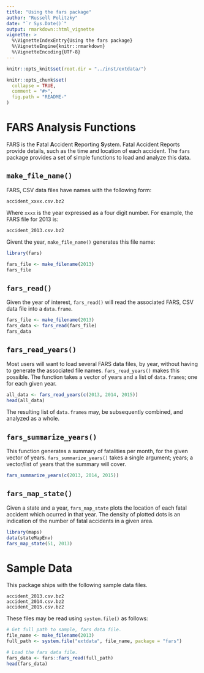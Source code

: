 ```yaml
---
title: "Using the fars package"
author: "Russell Politzky"
date: "`r Sys.Date()`"
output: rmarkdown::html_vignette
vignette: >
  %\VignetteIndexEntry{Using the fars package}
  %\VignetteEngine{knitr::rmarkdown}
  %\VignetteEncoding{UTF-8}
---
```


```r
knitr::opts_knit$set(root.dir = "../inst/extdata/") 
```

```r
knitr::opts_chunk$set(
  collapse = TRUE,
  comment = "#>",
  fig.path = "README-"
)
```

# FARS Analysis Functions

FARS is the **F**atal **A**ccident **R**eporting **S**ystem.  Fatal Accident Reports provide details, such as the time and location of each accident.  The `fars` package provides a set of simple functions to load and analyze this data.

## `make_file_name()`

FARS, CSV data files have names with the following form:

    accident_xxxx.csv.bz2

Where `xxxx` is the year expressed as a four digit number.  For example, the FARS file for 2013 is:

    accident_2013.csv.bz2

Givent the year, `make_file_name()` generates this file name:

```r
library(fars)

fars_file <- make_filename(2013)
fars_file
```

## `fars_read()`

Given the year of interest, `fars_read()` will read the associated FARS, CSV data file into a `data.frame`.




```r
fars_file <- make_filename(2013)
fars_data <- fars_read(fars_file)
fars_data
```

## `fars_read_years()`

Most users will want to load several FARS data files, by year, without having to generate the associated file names.  `fars_read_years()` makes this possible.  The function takes a vector of years and a list of `data.frame`s; one for each given year.

```r
all_data <- fars_read_years(c(2013, 2014, 2015))
head(all_data)
```

The resulting list of `data.frame`s may, be subsequently combined, and analyzed as a whole.

## `fars_summarize_years()`

This function generates a summary of fatalities per month, for the given vector of years. `fars_summarize_years()` takes a single argument; years; a vector/list of years that the summary will cover.

```r
fars_summarize_years(c(2013, 2014, 2015))
```

## `fars_map_state()`

Given a state and a year, `fars_map_state` plots the location of each fatal accident which ocurred in that year.  The density of plotted dots is an indication of the number of fatal accidents in a given area.

```r
library(maps)
data(stateMapEnv)
fars_map_state(51, 2013)
```

# Sample Data

This package ships with the following sample data files.

    accident_2013.csv.bz2
    accident_2014.csv.bz2
    accident_2015.csv.bz2

These files may be read using `system.file()` as follows:

```r
# Get full path to sample, fars data file.
file_name <- make_filename(2013)
full_path <- system.file("extdata", file_name, package = "fars")

# Load the fars data file.
fars_data <- fars::fars_read(full_path)
head(fars_data)
```

